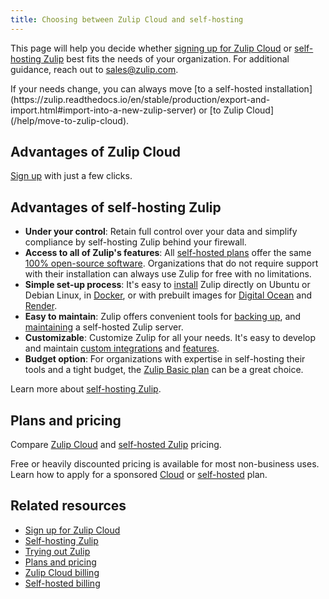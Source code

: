 ```yaml
---
title: Choosing between Zulip Cloud and self-hosting
---
```




This page will help you decide whether [signing up for Zulip
Cloud](https://zulip.com/new/) or [self-hosting
Zulip](https://zulip.com/self-hosting/) best fits the needs of your
organization. For additional guidance, reach out to
[sales@zulip.com](mailto:sales@zulip.com).

<ZulipTip>
  If your needs change, you can always move [to a self-hosted
  installation](https://zulip.readthedocs.io/en/stable/production/export-and-import.html#import-into-a-new-zulip-server)
  or [to Zulip Cloud](/help/move-to-zulip-cloud).
</ZulipTip>

## Advantages of Zulip Cloud

<AdvantagesOfZulipCloud />

[Sign up](https://zulip.com/new/) with just a few clicks.

## Advantages of self-hosting Zulip

* **Under your control**: Retain full control over your data and simplify
  compliance by self-hosting Zulip behind your firewall.
* **Access to all of Zulip's features**: All [self-hosted
  plans](https://zulip.com/plans/#self-hosted) offer the same [100% open-source
  software][zulip-github]. Organizations that do not require support with their
  installation can always use Zulip for free with no limitations.
* **Simple set-up process**: It's easy to [install][install-zulip] Zulip
  directly on Ubuntu or Debian Linux, in <a href="https://github.com/zulip/docker-zulip">Docker</a>, or with prebuilt
  images for <a href="https://marketplace.digitalocean.com/apps/zulip">Digital
  Ocean</a> and <a href="https://render.com/docs/deploy-zulip">Render</a>.
* **Easy to maintain**: Zulip offers convenient tools for [backing
  up][back-up-zulip], and [maintaining][maintain-zulip] a self-hosted Zulip
  server.
* **Customizable**: Customize Zulip for all your needs. It's easy to develop and
  maintain [custom integrations](/api/incoming-webhooks-overview) and
  [features][modify-zulip].
* **Budget option**: For organizations with expertise in self-hosting their
  tools and a tight budget, the [Zulip Basic
  plan](https://zulip.com/plans/#self-hosted) can be a great choice.

Learn more about [self-hosting Zulip](https://zulip.com/self-hosting/).

[zulip-github]: https://github.com/zulip/zulip#readme

[install-zulip]: https://zulip.readthedocs.io/en/stable/production/install.html

[back-up-zulip]: https://zulip.readthedocs.io/en/stable/production/export-and-import.html#backups

[maintain-zulip]: https://zulip.readthedocs.io/en/stable/production/upgrade.html

[modify-zulip]: https://zulip.readthedocs.io/en/stable/production/modify.html

## Plans and pricing

Compare [Zulip Cloud](https://zulip.com/plans#cloud) and [self-hosted
Zulip](https://zulip.com/plans#self-hosted) pricing.

Free or heavily discounted pricing is available for most non-business uses.
Learn how to apply for a sponsored
[Cloud](https://zulip.com/help/zulip-cloud-billing#free-and-discounted-zulip-cloud-standard) or
[self-hosted](https://zulip.com/help/self-hosted-billing#apply-for-community-plan) plan.

## Related resources

* [Sign up for Zulip Cloud](https://zulip.com/new/)
* [Self-hosting Zulip](https://zulip.com/self-hosting/)
* [Trying out Zulip](/help/trying-out-zulip)
* [Plans and pricing](https://zulip.com/plans/)
* [Zulip Cloud billing](/help/zulip-cloud-billing)
* [Self-hosted billing](/help/self-hosted-billing)
